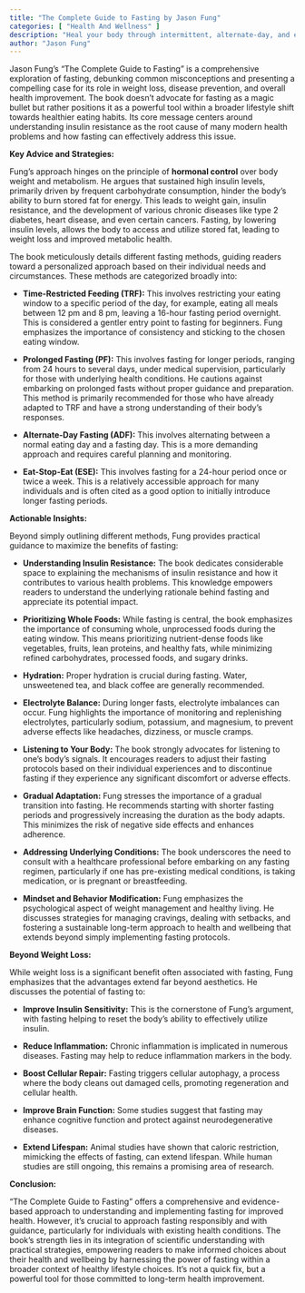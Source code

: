 ```yaml
---
title: "The Complete Guide to Fasting by Jason Fung"
categories: [ "Health And Wellness" ]
description: "Heal your body through intermittent, alternate-day, and extended fasting"
author: "Jason Fung"
---
```

Jason Fung's "The Complete Guide to Fasting" is a comprehensive exploration of fasting, debunking common misconceptions and presenting a compelling case for its role in weight loss, disease prevention, and overall health improvement.  The book doesn't advocate for fasting as a magic bullet but rather positions it as a powerful tool within a broader lifestyle shift towards healthier eating habits.  Its core message centers around understanding insulin resistance as the root cause of many modern health problems and how fasting can effectively address this issue.

**Key Advice and Strategies:**

Fung's approach hinges on the principle of **hormonal control** over body weight and metabolism.  He argues that sustained high insulin levels, primarily driven by frequent carbohydrate consumption, hinder the body's ability to burn stored fat for energy.  This leads to weight gain, insulin resistance, and the development of various chronic diseases like type 2 diabetes, heart disease, and even certain cancers.  Fasting, by lowering insulin levels, allows the body to access and utilize stored fat, leading to weight loss and improved metabolic health.

The book meticulously details different fasting methods, guiding readers toward a personalized approach based on their individual needs and circumstances.  These methods are categorized broadly into:

* **Time-Restricted Feeding (TRF):**  This involves restricting your eating window to a specific period of the day, for example, eating all meals between 12 pm and 8 pm, leaving a 16-hour fasting period overnight.  This is considered a gentler entry point to fasting for beginners.  Fung emphasizes the importance of consistency and sticking to the chosen eating window.

* **Prolonged Fasting (PF):**  This involves fasting for longer periods, ranging from 24 hours to several days, under medical supervision, particularly for those with underlying health conditions.  He cautions against embarking on prolonged fasts without proper guidance and preparation.  This method is primarily recommended for those who have already adapted to TRF and have a strong understanding of their body's responses.

* **Alternate-Day Fasting (ADF):**  This involves alternating between a normal eating day and a fasting day.  This is a more demanding approach and requires careful planning and monitoring.

* **Eat-Stop-Eat (ESE):**  This involves fasting for a 24-hour period once or twice a week.  This is a relatively accessible approach for many individuals and is often cited as a good option to initially introduce longer fasting periods.

**Actionable Insights:**

Beyond simply outlining different methods, Fung provides practical guidance to maximize the benefits of fasting:

* **Understanding Insulin Resistance:**  The book dedicates considerable space to explaining the mechanisms of insulin resistance and how it contributes to various health problems. This knowledge empowers readers to understand the underlying rationale behind fasting and appreciate its potential impact.

* **Prioritizing Whole Foods:**  While fasting is central, the book emphasizes the importance of consuming whole, unprocessed foods during the eating window.  This means prioritizing nutrient-dense foods like vegetables, fruits, lean proteins, and healthy fats, while minimizing refined carbohydrates, processed foods, and sugary drinks.

* **Hydration:**  Proper hydration is crucial during fasting.  Water, unsweetened tea, and black coffee are generally recommended.

* **Electrolyte Balance:**  During longer fasts, electrolyte imbalances can occur.  Fung highlights the importance of monitoring and replenishing electrolytes, particularly sodium, potassium, and magnesium, to prevent adverse effects like headaches, dizziness, or muscle cramps.

* **Listening to Your Body:**  The book strongly advocates for listening to one's body's signals.  It encourages readers to adjust their fasting protocols based on their individual experiences and to discontinue fasting if they experience any significant discomfort or adverse effects.

* **Gradual Adaptation:**  Fung stresses the importance of a gradual transition into fasting.  He recommends starting with shorter fasting periods and progressively increasing the duration as the body adapts.  This minimizes the risk of negative side effects and enhances adherence.

* **Addressing Underlying Conditions:**  The book underscores the need to consult with a healthcare professional before embarking on any fasting regimen, particularly if one has pre-existing medical conditions, is taking medication, or is pregnant or breastfeeding.

* **Mindset and Behavior Modification:**  Fung emphasizes the psychological aspect of weight management and healthy living.  He discusses strategies for managing cravings, dealing with setbacks, and fostering a sustainable long-term approach to health and wellbeing that extends beyond simply implementing fasting protocols.

**Beyond Weight Loss:**

While weight loss is a significant benefit often associated with fasting, Fung emphasizes that the advantages extend far beyond aesthetics.  He discusses the potential of fasting to:

* **Improve Insulin Sensitivity:**  This is the cornerstone of Fung’s argument, with fasting helping to reset the body’s ability to effectively utilize insulin.

* **Reduce Inflammation:**  Chronic inflammation is implicated in numerous diseases.  Fasting may help to reduce inflammation markers in the body.

* **Boost Cellular Repair:**  Fasting triggers cellular autophagy, a process where the body cleans out damaged cells, promoting regeneration and cellular health.

* **Improve Brain Function:**  Some studies suggest that fasting may enhance cognitive function and protect against neurodegenerative diseases.

* **Extend Lifespan:**  Animal studies have shown that caloric restriction, mimicking the effects of fasting, can extend lifespan. While human studies are still ongoing, this remains a promising area of research.

**Conclusion:**

"The Complete Guide to Fasting" offers a comprehensive and evidence-based approach to understanding and implementing fasting for improved health.  However, it's crucial to approach fasting responsibly and with guidance, particularly for individuals with existing health conditions.  The book’s strength lies in its integration of scientific understanding with practical strategies, empowering readers to make informed choices about their health and wellbeing by harnessing the power of fasting within a broader context of healthy lifestyle choices.  It's not a quick fix, but a powerful tool for those committed to long-term health improvement.

